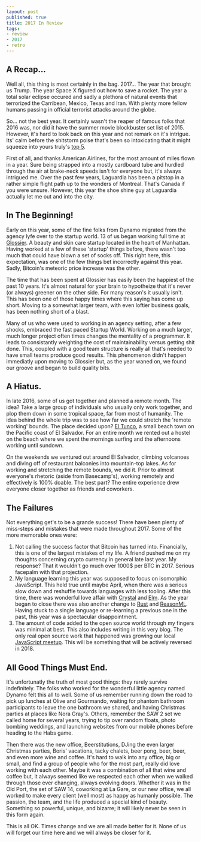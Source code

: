 ```yaml
---
layout: post
published: true
title: 2017 In Review
tags: 
- review
- 2017
- retro
---
```


## A Recap...

Well all, 
this thing is most certainly in the bag. 
2017... The year that brought us Trump. 
The year Space X figured out how to save a rocket. 
The year a total solar eclipse occured and sadly
a plethora of natural events that terrorized the Carribean, Mexico, Texas and Iran. 
With plenty more fellow humans passing in official terrorist attacks around the globe.

So... not the best year. 
It certainly wasn't the reaper of famous folks that 2016 was, 
nor did it have the summer movie blockbuster set list of 2015. 
However, it's hard to look back on this year and not remark on it's intrigue. 
Its' calm before the shitstorm poise that's been so intoxicating that it might squeeze into yours truly's [top 5][top]. 

First of all, and thanks American Airlines, for the most amount of miles flown in a year. 
Sure being strapped into a mostly cardboard tube and hurdled through the air at brake-neck speeds isn't for everyone but, 
it's always intrigued me. 
Over the past few years, Laguardia has been a pitstop in a rather simple flight path up to the wonders of Montreal. 
That's Canada if you were unsure. 
However, this year the shoe shine guy at Laguardia actually let me out and into the city. 

## In The Beginning!

Early on this year, some of the fine folks from Dynamo migrated from the agency lyfe over to the startup world. 
13 of us began working full time at [Glossier][glos]. 
A beauty and skin care startup located in the heart of Manhattan. 
Having worked at a few of these 'startup' things before, 
there wasn't too much that could have blown a set of socks off. 
This right here, 
this expectation, was one of the few things bet incorrectly against this year. 
Sadly, Bitcoin's meteoric price increase was the other.

The time that has been spent at Glossier has easily been the happiest of the past 10 years. 
It's almost natural for your brain to hypotheize that it's never (or always) greener on the other side. 
For many reason's it usually isn't. 
This has been one of those happy times where this saying has come up short. 
Moving to a somewhat larger team, 
with even loftier business goals, 
has been nothing short of a blast.

Many of us who were used to working in an agency setting, 
after a few shocks, 
embraced the fast paced Startup World. 
Working on a much larger, 
much longer project often times changes the mentality of a programmer. 
It leads to consistantly weighting the cost of maintainability versus getting shit done. 
This, coupled with a good team structure is really all that's needed to have small teams produce good results. 
This phenomenon didn't happen immediatly upon moving to Glossier but, 
as the year waned on, 
we found our groove and began to build quality bits. 

## A Hiatus.

In late 2016, some of us got together and planned a remote month. 
The idea? 
Take a large group of individuals who usually only work together, 
and plop them down in some tropical space, far from most of humanity. 
The idea behind the whole trip was to see how far we could stretch the 'remote working' bounds. 
The place decided upon? [El Tunco][tunco], a small beach town on the Pacific coast of El Salvador. 
For an entire month we rented out a hostel on the beach 
where we spent the mornings surfing and the afternoons working until sundown. 

On the weekends we ventured out around El Salvador, 
climbing volcanoes and diving off of restaurant balconies into mountain-top lakes. 
As for working and stretching the remote bounds, we did it. 
Prior to almost everyone's rhetoric (aside from Basecamp's), working remotely and effectively is 100% doable. 
The best part? 
The entire experience drew everyone closer together as friends and coworkers.


## The Failures

Not everything get's to be a grande success! 
There have been plenty of miss-steps and mistakes that were made throughout 2017. 
Some of the more memorable ones were:

1. Not calling the success factor that Bitcoin has turned into. 
Financially, this is one of the largest mistakes of my life. 
A friend pushed me on my thoughts concerning crypto currency in general late last year. 
My response? 
That it wouldn't go much over 1000$ per BTC in 2017. 
Serious facepalm with that projection. 
1. My language learning this year was supposed to focus on isomorphic JavaScript. 
This held true until maybe April, 
when there was a serious slow down and reshuffle towards languages with less tooling. 
After this time, there was wonderful love affair with [Crystal][crystal] and [Elm][elm]. 
As the year began to close there was also another change to [Rust][rust] and [ReasonML][reason]. 
Having stuck to a single language or re-learning a previous one in the past, 
this year was a spectacular disappointment.
1. The amount of code added to the open source world through my fingers was minimal at best. 
This also includes writing in this very blog. 
The only real open source work that happened was growing our local [JavaScript meetup][mtup]. 
This will be something that will be actively reversed in 2018.

## All Good Things Must End.

It's unfortunatly the truth of most good things: 
they rarely survive indefinitely. 
The folks who worked for the wonderful little agency named Dynamo felt this all to well. 
Some of us remember running down the road to pick up lunches at Olive and Gourmando, 
waiting for phantom bathroom participants to leave the one bathroom we shared, 
and having Christmas parties at places like Nora Gray's. 
Others, remember the SAW 2 set we called home for several years, 
trying to tip over random floats, 
photo bombing weddings, 
and launching websites from our mobile phones before heading to the Habs game.

Then there was the new office, 
Beerstitutions, 
DJing the even larger Christmas parties, 
Boris' vacations, 
tacky chalets,
beer pong, 
beer, 
beer, and even more wine and coffee. 
It's hard to walk into any office, big or small, 
and find a group of people who for the most part, 
really did love working with each other. 
Maybe it was a combination of all that wine and coffee but, 
it always seemed like we respected each other when we walked through those ever changing, always evolving doors. 
Whether it was in the Old Port, the set of SAW 14, coworking at La Gare, or our new office, 
we all worked to make every client (well most) as happy as humanly possible. 
The passion, the team, and the life produced a special kind of beauty. 
Something so powerful, unique, and bizarre; 
it will likely never be seen in this form again.

This is all OK. 
Times change and we are all made better for it. 
None of us will forget our time here and we will always be closer for it.

[tunco]: https://wikitravel.org/en/El_Tunco
[rust]: https://www.rust-lang.org/en-US/
[elm]: http://elm-lang.org
[crystal]: https://crystal-lang.org
[reason]: https://reasonml.github.io
[mtup]: https://www.meetup.com/Triad-JS/
[top]: https://twitter.com/AllTop5s
[glos]: https://www.glossier.com
